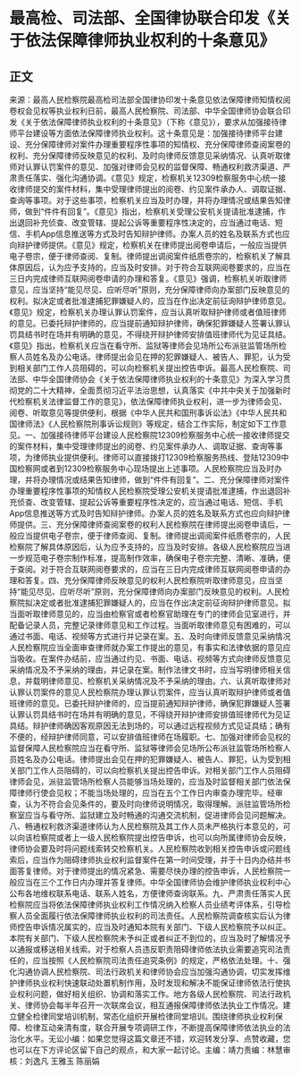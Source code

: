 # 最高检、司法部、全国律协联合印发《关于依法保障律师执业权利的十条意见》
## 正文
来源：最高人民检察院最高检司法部全国律协印发十条意见依法保障律师知情权阅卷权会见权等执业权利日前，最高人民检察院、司法部、中华全国律师协会联合印发《关于依法保障律师执业权利的十条意见》（下称《意见》），要求从加强接待律师平台建设等方面依法保障律师执业权利。这十条意见是：加强接待律师平台建设、充分保障律师对案件办理重要程序性事项的知情权、充分保障律师查阅案卷的权利、充分保障律师反映意见的权利、及时向律师反馈意见采纳情况、认真听取律师对认罪认罚案件的意见、加强对律师会见权的监督保障、畅通权利救济渠道、严肃责任落实、强化沟通协调。《意见》规定，检察机关12309检察服务中心统一接收律师提交的案件材料，集中受理律师提出的阅卷、约见案件承办人、调取证据、查询等事项。对于这些事项，检察机关应当及时办理，并将办理情况或结果告知律师，做到“件件有回复”。《意见》指出，检察机关受理公安机关提请批准逮捕，作出退回补充侦查、改变管辖、提起公诉等重要程序性决定的，应当通过电话、短信、手机App信息推送等方式及时告知辩护律师。办案人员的姓名及联系方式也应向辩护律师提供。《意见》规定，检察机关在律师提出阅卷申请后，一般应当提供电子卷宗，便于律师查阅、复制。律师提出调阅案件纸质卷宗的，检察机关了解具体原因后，认为应予支持的，应当及时安排。对于符合互联网阅卷要求的，应当在三日内完成律师互联网阅卷申请的办理和答复。《意见》强调，检察机关听取律师意见，应当坚持“能见尽见、应听尽听”原则，充分保障律师向办案部门反映意见的权利。拟决定或者批准逮捕犯罪嫌疑人的，应当在作出决定前征询辩护律师意见。《意见》规定，检察机关办理认罪认罚案件，应当认真听取辩护律师或者值班律师的意见。已委托辩护律师的，应当提前通知辩护律师，确保犯罪嫌疑人签署认罪认罚具结书时在场并有明确的意见，不得绕开辩护律师安排值班律师代为见证具结。《意见》指出，检察机关应当在看守所、监狱等律师会见场所公布派驻监管场所检察人员姓名及办公电话。律师提出会见在押的犯罪嫌疑人、被告人、罪犯，认为受到相关部门工作人员阻碍的，可以向检察机关提出控告申诉。最高人民检察院、司法部、中华全国律师协会《关于依法保障律师执业权利的十条意见》为深入学习贯彻党的二十大精神，全面贯彻习近平法治思想，认真落实《中共中央关于加强新时代检察机关法律监督工作的意见》，依法保障律师执业权利，进一步为律师会见、阅卷、听取意见等提供便利，根据《中华人民共和国刑事诉讼法》《中华人民共和国律师法》《人民检察院刑事诉讼规则》等规定，结合工作实际，制定如下工作意见。一、加强接待律师平台建设人民检察院12309检察服务中心统一接收律师提交的案件材料，集中受理律师提出的阅卷、约见案件承办人、调取证据、查询等事项，为律师执业提供便利。律师可以直接拨打12309检察服务热线、登陆12309中国检察网或者到12309检察服务中心现场提出上述事项。人民检察院应当及时办理，并将办理情况或结果告知律师，做到“件件有回复”。二、充分保障律师对案件办理重要程序性事项的知情权人民检察院受理公安机关提请批准逮捕，作出退回补充侦查、改变管辖、提起公诉等重要程序性决定的，应当通过电话、短信、手机App信息推送等方式及时告知辩护律师。办案人员的姓名及联系方式也应向辩护律师提供。三、充分保障律师查阅案卷的权利人民检察院在律师提出阅卷申请后，一般应当提供电子卷宗，便于律师查阅、复制。律师提出调阅案件纸质卷宗的，人民检察院了解具体原因后，认为应予支持的，应当及时安排。各级人民检察院应当进一步规范电子卷宗制作标准，提高制作效率，确保电子卷宗完整、清晰、准确，便于查阅。对于符合互联网阅卷要求的，应当在三日内完成律师互联网阅卷申请的办理和答复。四、充分保障律师反映意见的权利人民检察院听取律师意见，应当坚持“能见尽见、应听尽听”原则，充分保障律师向办案部门反映意见的权利。人民检察院拟决定或者批准逮捕犯罪嫌疑人的，应当在作出决定前征询辩护律师意见。拟当面听取律师意见的，应当由检察官或者检察官助理在专门的律师会见室进行，并配备记录人员，完整记录律师意见和工作过程。当面听取律师意见有困难的，可以通过书面、电话、视频等方式进行并记录在案。五、及时向律师反馈意见采纳情况人民检察院应当全面审查律师就办案工作提出的意见，有事实和法律依据的意见应当吸收。在案件办结前，应当通过约见、书面、电话、视频等方式向律师反馈意见采纳情况及不予采纳的理由，并记录在案。制作法律文书时，应当写明律师相关信息，并载明律师意见、检察机关采纳情况及不予采纳的理由。六、认真听取律师对认罪认罚案件的意见人民检察院办理认罪认罚案件，应当认真听取辩护律师或者值班律师的意见。已委托辩护律师的，应当提前通知辩护律师，确保犯罪嫌疑人签署认罪认罚具结书时在场并有明确的意见，不得绕开辩护律师安排值班律师代为见证具结。辩护律师确因客观原因无法到场的，可以通过远程视频方式见证具结；确有不便的，经辩护律师同意，可以安排值班律师在场履职。七、加强对律师会见权的监督保障人民检察院应当在看守所、监狱等律师会见场所公布派驻监管场所检察人员姓名及办公电话。律师提出会见在押的犯罪嫌疑人、被告人、罪犯，认为受到相关部门工作人员阻碍的，可以向检察机关提出控告申诉。对相关部门工作人员阻碍律师会见，派驻监管场所检察人员能够当场处理的，应当及时监督相关部门依法保障律师行使会见权；不能当场处理的，应当在五个工作日内审查办理完毕。经审查，认为不符合会见条件的，要及时向律师说明情况，取得理解。派驻监管场所检察室应当与看守所、监狱建立及时畅通的沟通交流机制，促进律师会见问题解决。八、畅通权利救济渠道律师认为人民检察院及其工作人员未严格执行本意见的，可以向该检察院或者上一级人民检察院提出控告申诉，也可以向所属律师协会反映，律师协会要及时将问题线索转交检察机关。人民检察院收到相关控告申诉或问题线索后，应当作为阻碍律师执业权利监督案件在第一时间受理，并于十日内办结并书面答复律师。对于律师提出的情况紧急、需要尽快办理的控告申诉，人民检察院一般应当在三个工作日内办理并答复律师。中华全国律师协会维护律师执业权利中心公布各地维权联系电话、联系人姓名，方便律师查询联系。九、严肃责任落实人民检察院应当将依法保障律师执业权利工作情况纳入检察人员业绩考评体系，引导检察人员全面履行依法保障律师执业权利的司法责任。人民检察院调查核实后认为律师控告申诉情况属实的，应当及时通知本院有关部门、下级人民检察院予以纠正。本院有关部门、下级人民检察院未予纠正或者纠正不到位的，应当及时了解情况予以通报或移送相关线索。对于检察人员违反职责阻碍律师依法执业需要追究司法责任的，应当按照《人民检察院司法责任追究条例》的规定，严格依法处理。十、强化沟通协调人民检察院、司法行政机关和律师协会应当加强沟通协调，切实发挥维护律师执业权利快速联动处置机制作用，及时发现和解决不能保证律师依法行使执业权利问题，做好相关组织、协调和落实工作。地方各级人民检察院、司法行政机关、律师协会每半年召开一次联席会议，相互通报保障律师依法执业工作情况。建立健全检律同堂培训机制，常态化组织开展检律同堂培训。围绕律师执业权利保障、检律互动亲清有度，联合开展专项调研工作，不断提高保障律师依法执业的法治化水平。无讼小编：如果您觉得这篇文章还不错，欢迎转发分享、点赞收藏，您也可以在下方评论区留下自己的观点，和大家一起讨论。主编：靖力责编：林慧审核：刘逸凡 王雅玉 陈丽娟 